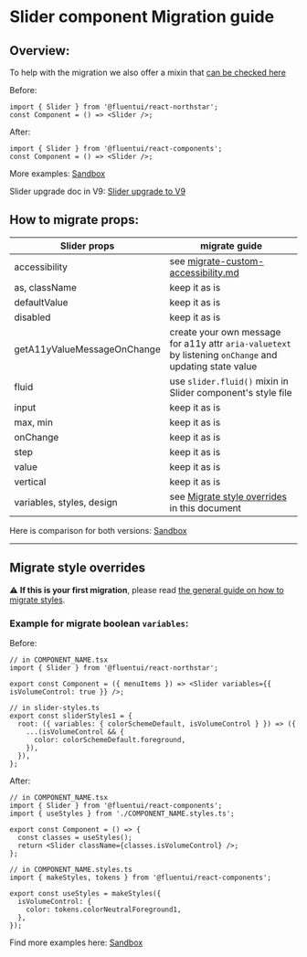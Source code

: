 
<Meta title="Concepts/Migration/from v0/Components/Slider Migration" />

# Slider component Migration guide

## Overview:

To help with the migration we also offer a mixin that [can be checked here](/docs/migration-shims-v0-slidermixin--fluid)

Before:

```tsx
import { Slider } from '@fluentui/react-northstar';
const Component = () => <Slider />;
```

After:

```tsx
import { Slider } from '@fluentui/react-components';
const Component = () => <Slider />;
```

More examples: [Sandbox](https://codesandbox.io/s/slider-migration-fluentui-forked-e3zdj5?file=/example.tsx)

Slider upgrade doc in V9: [Slider upgrade to V9](https://react.fluentui.dev/docs/concepts-upgrading-from-v8-components-slider-upgrade--v-8-example)

## How to migrate props:

| Slider props                | migrate guide                                                                                            |
| --------------------------- | -------------------------------------------------------------------------------------------------------- |
| accessibility               | see [migrate-custom-accessibility.md](?path=/docs/concepts-migration-from-v0-custom-accessibility--page) |
| as, className               | keep it as is                                                                                            |
| defaultValue                | keep it as is                                                                                            |
| disabled                    | keep it as is                                                                                            |
| getA11yValueMessageOnChange | create your own message for a11y attr `aria-valuetext` by listening `onChange` and updating state value  |
| fluid                       | use `slider.fluid()` mixin in Slider component's style file                                              |
| input                       | keep it as is                                                                                            |
| max, min                    | keep it as is                                                                                            |
| onChange                    | keep it as is                                                                                            |
| step                        | keep it as is                                                                                            |
| value                       | keep it as is                                                                                            |
| vertical                    | keep it as is                                                                                            |
| variables, styles, design   | see [Migrate style overrides](#./Migrate-style-overrides) in this document                               |

Here is comparison for both versions: [Sandbox](https://codesandbox.io/s/slider-migration-fluentui-forked-e3zdj5?file=/example.tsx)

---

## Migrate style overrides

⚠️ **If this is your first migration**, please read [the general guide on how to migrate styles](?path=/docs/concepts-migration-from-v0-custom-style-overrides--page).

### Example for migrate boolean `variables`:

Before:

```tsx
// in COMPONENT_NAME.tsx
import { Slider } from '@fluentui/react-northstar';

export const Component = ({ menuItems }) => <Slider variables={{ isVolumeControl: true }} />;

// in slider-styles.ts
export const sliderStyles1 = {
  root: ({ variables: { colorSchemeDefault, isVolumeControl } }) => ({
    ...(isVolumeControl && {
      color: colorSchemeDefault.foreground,
    }),
  }),
};
```

After:

```tsx
// in COMPONENT_NAME.tsx
import { Slider } from '@fluentui/react-components';
import { useStyles } from './COMPONENT_NAME.styles.ts';

export const Component = () => {
  const classes = useStyles();
  return <Slider className={classes.isVolumeControl} />;
};

// in COMPONENT_NAME.styles.ts
import { makeStyles, tokens } from '@fluentui/react-components';

export const useStyles = makeStyles({
  isVolumeControl: {
    color: tokens.colorNeutralForeground1,
  },
});
```

Find more examples here: [Sandbox](https://codesandbox.io/s/slider-migration-fluentui-forked-e3zdj5?file=/example.tsx)
